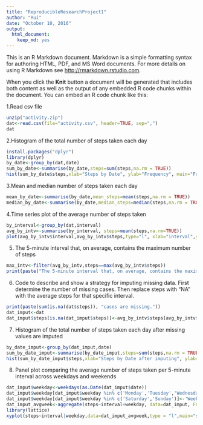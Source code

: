 ```yaml
---
title: "ReproducibleResearchProject1"
author: "Rui"
date: "October 10, 2016"
output: 
  html_document: 
    keep_md: yes
---
```


This is an R Markdown document. Markdown is a simple formatting syntax for authoring HTML, PDF, and MS Word documents. For more details on using R Markdown see <http://rmarkdown.rstudio.com>.

When you click the **Knit** button a document will be generated that includes both content as well as the output of any embedded R code chunks within the document. You can embed an R code chunk like this:

1.Read csv file
```r

unzip("activity.zip")
dat<-read.csv(file="activity.csv", header=TRUE, sep=",")
dat
```

2.Histogram of the total number of steps taken each day
```r
install.packages("dplyr")
library(dplyr)
by_date<-group_by(dat,date)   
sum_by_date<-summarise(by_date,steps=sum(steps,na.rm = TRUE))
hist(sum_by_date$steps,xlab="Steps by Date", ylab="Frequency", main="Frequency of Total Steps per Day")
```
3.Mean and median number of steps taken each day
```r
mean_by_date<-summarise(by_date,mean_steps=mean(steps,na.rm = TRUE))
median_by_date<-summarise(by_date,median_steps=median(steps,na.rm = TRUE))
```

4.Time series plot of the average number of steps taken
```r
by_interval<-group_by(dat,interval)
avg_by_intv<-summarise(by_interval, steps=mean(steps,na.rm=TRUE))
plot(avg_by_intv$interval,avg_by_intv$steps,type="l", xlab="interval",ylab="steps")
```

5. The 5-minute interval that, on average, contains the maximum number of steps
```r
max_intv<-filter(avg_by_intv,steps==max(avg_by_intv$steps))
print(paste("The 5-minute interval that, on average, contains the maximum number of steps is ", max_intv$interval))
```

6. Code to describe and show a strategy for imputing missing data. First determine the number of missing cases. Then replace steps with "NA" with the average steps for that specific interval.
```r
print(paste(sum(is.na(dat$steps)), "cases are missing."))
dat_imput<-dat
dat_imput$steps[is.na(dat_imput$steps)]<-avg_by_intv$steps[avg_by_intv$interval==dat_imput$interval[is.na(dat_imput$steps)]]

```

7. Histogram of the total number of steps taken each day after missing values are imputed
```r
by_date_imput<-group_by(dat_imput,date)   
sum_by_date_imput<-summarise(by_date_imput,steps=sum(steps,na.rm = TRUE))
hist(sum_by_date_imput$steps,xlab="Steps by Date after imputing", ylab="Frequency", main="Frequency of Total Steps per Day after imputing")
```

8. Panel plot comparing the average number of steps taken per 5-minute interval across weekdays and weekends
```r
dat_imput$weekday<-weekdays(as.Date(dat_imput$date))
dat_imput$weekday[dat_imput$weekday %in% c('Monday','Tuesday','Wednesday','Thursday','Friday')]<-'Weekday'
dat_imput$weekday[dat_imput$weekday %in% c('Saturday','Sunday')]<-'Weekend'
dat_imput_avgweek<-aggregate(steps~interval+weekday, data=dat_imput, FUN = mean)
library(lattice)
xyplot(steps~interval|weekday,data=dat_imput_avgweek,type = "l",main="steps taken by interval")
```

